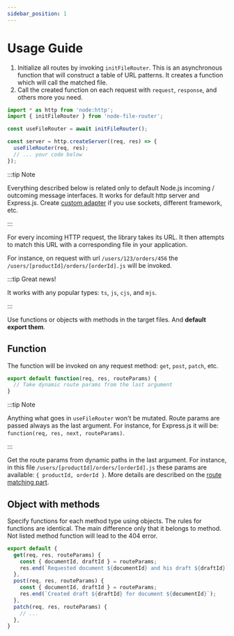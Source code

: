 ```yaml
---
sidebar_position: 1
---
```


# Usage Guide

1. Initialize all routes by invoking `initFileRouter`. This is an asynchronous function that will
construct a table of URL patterns. It creates a function which will call the matched file.
2. Call the created function on each request with `request`, `response`, and others more you need.

```js
import * as http from 'node:http';
import { initFileRouter } from 'node-file-router';

const useFileRouter = await initFileRouter();

const server = http.createServer((req, res) => {
  useFileRouter(req, res);
  // ... your code below
});
```

:::tip Note

Everything described below is related only to default Node.js incoming / outcoming
message interfaces. It works for default http server and Express.js. Create [custom adapter](/own-adapter)
if you use sockets, different framework, etc.

:::

For every incoming HTTP request, the library takes its URL. It then attempts to match this URL
with a corresponding file in your application.

For instance, on request with url `/users/123/orders/456` the `/users/[productId]/orders/[orderId].js`
will be invoked.

:::tip Great news!

It works with any popular types: `ts`, `js`, `cjs`, and `mjs`.

:::

Use functions or objects with methods in the target files. And **default export them**.

## Function

The function will be invoked on any request method: `get`, `post`, `patch`, etc.

```js
export default function(req, res, routeParams) {
  // Take dynamic route params from the last argument
}
```

:::tip Note

Anything what goes in `useFileRouter` won't be mutated. Route params are passed always as the last argument.
For instance, for Express.js it will be: `function(req, res, next, routeParams)`.

:::

Get the route params from dynamic paths in the last argument. For instance,
in this file `/users/[productId]/orders/[orderId].js` these params are available:
`{ productId, orderId }`. More details are described on the [route matching part](/docs/category/route-matching).

## Object with methods

Specify functions for each method type using objects. The rules for functions are identical.
The main difference only that it belongs to method. Not listed method function will lead to the 404 error.

```js
export default {
  get(req, res, routeParams) {
    const { documentId, draftId } = routeParams;
    res.end(`Requested document ${documentId} and his draft ${draftId}`);
  },
  post(req, res, routeParams) {
    const { documentId, draftId } = routeParams;
    res.end(`Created draft ${draftId} for document ${documentId}`);
  },
  patch(req, res, routeParams) {
    // ...
  },
}
```
